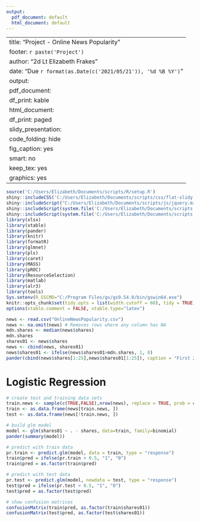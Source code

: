 ---
output:
  pdf_document: default
  html_document: default
---
---
title: "Project - Online News Popularity"
footer: `r paste('Project')`
author: "2d Lt Elizabeth Frakes"
date: "Due `r format(as.Date(c('2021/05/21')), '%d %B %Y')`"
output:
  pdf_document:
    df_print: kable
  html_document:
    df_print: paged
  slidy_presentation:
    code_folding: hide
    fig_caption: yes
    smart: no
keep_tex: yes
graphics: yes
---



```{r intro, echo=FALSE,message=FALSE, warning=FALSE}
source('C:/Users/Elizabeth/Documents/scripts/R/setup.R')
shiny::includeCSS('C:/Users/Elizabeth/Documents/scripts/css/flat-slidy.css')
shiny::includeScript("C:/Users/Elizabeth/Documents/scripts/js/jquery.min.js")
shiny::includeScript(system.file('C:/Users/Elizabeth/Documents/scripts','js','tpt-scroll.js'))
shiny::includeScript(system.file('C:/Users/Elizabeth/Documents/scripts','js','hideout.js'))
library(xlsx)
library(xtable)
library(pander)
library(knitr)
library(formatR)
library(glmnet)
library(pls)
library(caret)
library(MASS)
library(pROC)
library(ResourceSelection)
library(matlab)
library(alr3)
library(tools)
Sys.setenv(R_GSCMD="C:/Program Files/gs/gs9.54.0/bin/gswin64.exe")
knitr::opts_chunk$set(tidy.opts = list(width.cutoff = 60), tidy = TRUE)
options(xtable.comment = FALSE, xtable.type="latex")
```

```{r echo = TRUE}
news <- read.csv("OnlineNewsPopularity.csv")
news <- na.omit(news) # Removes rows where any column has NA
mdn.shares <- median(news$shares)
mdn.shares
shares01 <- news$shares
news <- cbind(news, shares01)
news$shares01 <- ifelse(news$shares01>mdn.shares, 1, 0)
pander(cbind(news$shares[1:25],news$shares01[1:25]), caption = "First 25 Observations of shares and binary shares")
```
# Logistic Regression
```{r echo = TRUE}
# create test and training data sets
train.news <- sample(c(TRUE,FALSE),nrow(news), replace = TRUE, prob = c(0.75,0.25))
train <- as.data.frame(news[train.news, ])
test <- as.data.frame(news[!train.news, ])

# build glm model
model <- glm(shares01 ~ . - shares, data=train, family=binomial)
pander(summary(model))

# predict with train data
pr.train <- predict.glm(model, data = train, type = "response")
train$pred = ifelse(pr.train > 0.5, "1", "0")
train$pred = as.factor(train$pred)

# predict with test data
pr.test <- predict.glm(model, newdata = test, type = "response")
test$pred = ifelse(pr.test > 0.5, "1", "0")
test$pred = as.factor(test$pred)

# show confusion matrices
confusionMatrix(train$pred, as.factor(train$shares01))
confusionMatrix(test$pred, as.factor(test$shares01))
```